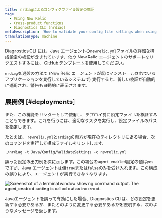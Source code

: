 ```yaml
---
title: nrdiagによるコンフィグファイル設定の検証
tags:
  - Using New Relic
  - Cross-product functions
  - Diagnostics CLI (nrdiag)
metaDescription: 'How to validate your config file settings when using New Relic Diagnostics (nrdiag); for example, with deployments.'
translationType: machine
---
```



Diagnostics CLI には、Java エージェントの`newrelic.yml`ファイルの詳細な構成設定の検証が含まれています。他の New Relic エージェントのサポートをリクエストするには、 [GitHub テンプレート](https://github.com/newrelic/newrelic-diagnostics-cli/issues/new?assignees=&labels=enhancement%2C+needs-triage&template=enhancement.md&title=)を使用してください。

`nrdiag`を通常の方法で (New Relic エージェントが既にインストールされているアプリケーションを実行しているシステムで) 実行すると、新しい検証が自動的に適用され、警告も自動的に表示されます。

## 展開例 [#deployments]

また、この機能をリンターとして使用し、デプロイ前に設定ファイルを検証することもできます。これを行うには、適切なタスクを実行し、設定ファイルのパスを指定します。

たとえば、 `newrelic.yml`と`nrdiag`の両方が現在のディレクトリにある場合、次のコマンドを実行して構成ファイルをリントします。

```
./nrdiag -t Java/Config/ValidateSettings -c newrelic.yml
```

誤った設定の出力例を次に示します。この場合の`agent_enabled`設定の値は`yes`ですが、Java エージェントは値`true`または`false`のみを受け入れます。この構成の誤りにより、エージェントが実行できなくなります。

<img
  title="agent_enabled.png"
  alt="Screenshot of a terminal window showing command output. The agent_enabled setting is called out as incorrect."
  src={solutionsAgentEnableTerminal}
/>

<figcaption>
  Javaエージェントを誤って有効にした場合、Diagnostics CLIは、どの設定を更新する必要があるか、またどのように変更する必要があるかを説明する、次のようなメッセージを返します。
</figcaption>